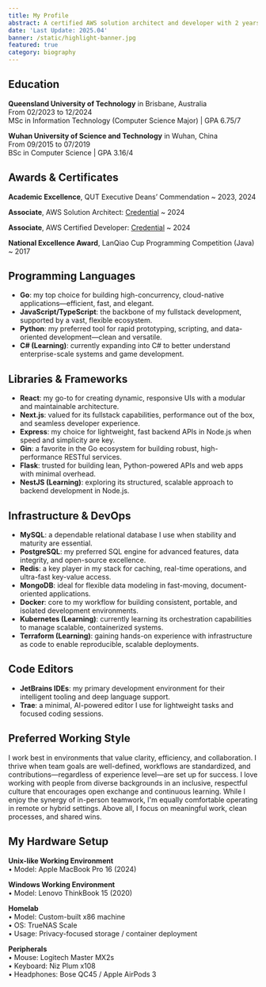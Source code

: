 ```yaml
---
title: My Profile
abstract: A certified AWS solution architect and developer with 2 years fullstack experience.
date: 'Last Update: 2025.04'
banner: /static/highlight-banner.jpg
featured: true
category: biography
---
```


## Education
**Queensland University of Technology** in Brisbane, Australia  
From 02/2023 to 12/2024  
MSc in Information Technology (Computer Science Major) | GPA 6.75/7

**Wuhan University of Science and Technology** in Wuhan, China  
From 09/2015 to 07/2019  
BSc in Computer Science | GPA 3.16/4 


## Awards & Certificates

**Academic Excellence**, QUT Executive Deans’ Commendation
  ~ 2023, 2024

**Associate**, AWS Solution Architect: [Credential](https://www.credly.com/badges/8d20efe6-9220-42b6-beaa-79fc33e8f526)
  ~ 2024

**Associate**, AWS Certified Developer: [Credential](https://www.credly.com/badges/a6a64eed-74fe-412b-b691-0c9683f1ca97)
  ~ 2024

**National Excellence Award**, LanQiao Cup Programming Competition (Java)
  ~ 2017

## Programming Languages
- **Go**: my top choice for building high-concurrency, cloud-native applications—efficient, fast, and elegant.
- **JavaScript/TypeScript**: the backbone of my fullstack development, supported by a vast, flexible ecosystem.
- **Python**: my preferred tool for rapid prototyping, scripting, and data-oriented development—clean and versatile.
- **C# (Learning)**: currently expanding into C# to better understand enterprise-scale systems and game development.

## Libraries & Frameworks
- **React**: my go-to for creating dynamic, responsive UIs with a modular and maintainable architecture.
- **Next.js**: valued for its fullstack capabilities, performance out of the box, and seamless developer experience.
- **Express**: my choice for lightweight, fast backend APIs in Node.js when speed and simplicity are key.
- **Gin**: a favorite in the Go ecosystem for building robust, high-performance RESTful services.
- **Flask**: trusted for building lean, Python-powered APIs and web apps with minimal overhead.
- **NestJS (Learning)**: exploring its structured, scalable approach to backend development in Node.js.

## Infrastructure & DevOps
- **MySQL**: a dependable relational database I use when stability and maturity are essential.
- **PostgreSQL**: my preferred SQL engine for advanced features, data integrity, and open-source excellence.
- **Redis**: a key player in my stack for caching, real-time operations, and ultra-fast key-value access.
- **MongoDB**: ideal for flexible data modeling in fast-moving, document-oriented applications.
- **Docker**: core to my workflow for building consistent, portable, and isolated development environments.
- **Kubernetes (Learning)**: currently learning its orchestration capabilities to manage scalable, containerized systems.
- **Terraform (Learning)**: gaining hands-on experience with infrastructure as code to enable reproducible, scalable deployments.

## Code Editors
- **JetBrains IDEs**: my primary development environment for their intelligent tooling and deep language support.
- **Trae**: a minimal, AI-powered editor I use for lightweight tasks and focused coding sessions.

## Preferred Working Style
I work best in environments that value clarity, efficiency, and collaboration. I thrive when team goals are well-defined, workflows are standardized, and contributions—regardless of experience level—are set up for success. I love working with people from diverse backgrounds in an inclusive, respectful culture that encourages open exchange and continuous learning. While I enjoy the synergy of in-person teamwork, I'm equally comfortable operating in remote or hybrid settings. Above all, I focus on meaningful work, clean processes, and shared wins.

## My Hardware Setup
**Unix-like Working Environment**  
• Model: Apple MacBook Pro 16 (2024)

**Windows Working Environment**  
• Model: Lenovo ThinkBook 15 (2020)

**Homelab**  
• Model: Custom-built x86 machine  
• OS: TrueNAS Scale  
• Usage: Privacy-focused storage / container deployment

**Peripherals**  
• Mouse: Logitech Master MX2s  
• Keyboard: Niz Plum x108  
• Headphones: Bose QC45 / Apple AirPods 3